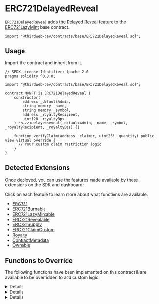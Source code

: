 
# ERC721DelayedReveal

`ERC721DelayedReveal` adds the [Delayed Reveal](/solidity/extensions/delayedreveal) feature to
the [ERC721LazyMint](/contracts/build/base-contracts/erc-721/lazy-mint) base contract.

```solidity
import "@thirdweb-dev/contracts/base/ERC721DelayedReveal.sol";
```

<GithubButtonLink href="https://github.com/thirdweb-dev/contracts/blob/main/contracts/base/ERC721DelayedReveal.sol" />

## Usage

Import the contract and inherit from it.

```solidity
// SPDX-License-Identifier: Apache-2.0
pragma solidity ^0.8.0;

import "@thirdweb-dev/contracts/base/ERC721DelayedReveal.sol";

contract MyNFT is ERC721DelayedReveal {
    constructor(
        address _defaultAdmin,
        string memory _name,
        string memory _symbol,
        address _royaltyRecipient,
        uint128 _royaltyBps
    ) ERC721DelayedReveal(_defaultAdmin, _name, _symbol, _royaltyRecipient, _royaltyBps) {}

    function verifyClaim(address _claimer, uint256 _quantity) public view virtual override {
      // Your custom claim restriction logic
    }
}
```

## Detected Extensions

Once deployed, you can use the features made available by these extensions on the SDK and dashboard:

Click on each feature to learn more about what functions are available.

- [ERC721](/contracts/build/extensions/erc-721/ERC721)
- [ERC721Burnable](/solidity/extensions/erc721burnable)
- [ERC721LazyMintable](/solidity/extensions/interfcaes/erc721lazymintable)
- [ERC721Revealable](/solidity/extensions/delayedreveal)
- [ERC721Supply](/solidity/extensions/erc721supply)
- [ERC721ClaimCustom](/solidity/extensions/erc721claimcustom)
- [Royalty](/solidity/extensions/royalty)
- [ContractMetadata](/solidity/extensions/contractmetadata)
- [Ownable](/solidity/extensions/ownable)

## Functions to Override

The following functions have been implemented on this contract & are available to be overridden to add custom logic:

<Details id="tokenURI" summary="tokenURI">

```solidity
/**
 *  @notice         Returns the metadata URI for an NFT.
 *  @dev            See `BatchMintMetadata` for handling of metadata in this contract.
 *
 *  @param _tokenId The tokenId of an NFT.
 */
function tokenURI(uint256 _tokenId) public view override returns (string memory) {
    (uint256 batchId, ) = _getBatchId(_tokenId);
    string memory batchUri = _getBaseURI(_tokenId);

    if (isEncryptedBatch(batchId)) {
        return string(abi.encodePacked(batchUri, "0"));
    } else {
        return string(abi.encodePacked(batchUri, _tokenId.toString()));
    }
}

```

</Details>

<Details id="lazyMint" summary="lazyMint">

```solidity
/**
 *  @notice                  Lets an authorized address lazy mint a given amount of NFTs.
 *
 *  @param _amount           The number of NFTs to lazy mint.
 *  @param _baseURIForTokens The placeholder base URI for the 'n' number of NFTs being lazy minted, where the
 *                           metadata for each of those NFTs is `${baseURIForTokens}/${tokenId}`.
 *  @param _data             The encrypted base URI + provenance hash for the batch of NFTs being lazy minted.
 *  @return batchId          A unique integer identifier for the batch of NFTs lazy minted together.
 */
function lazyMint(
    uint256 _amount,
    string calldata _baseURIForTokens,
    bytes calldata _data
) public override returns (uint256 batchId) {
    if (_data.length > 0) {
        (bytes memory encryptedURI, bytes32 provenanceHash) = abi.decode(_data, (bytes, bytes32));
        if (encryptedURI.length != 0 && provenanceHash != "") {
            _setEncryptedData(nextTokenIdToLazyMint + _amount, _data);
        }
    }

    return super.lazyMint(_amount, _baseURIForTokens, _data);
}
```

</Details>

<Details id="reveal" summary="reveal">

```solidity
/**
 *  @notice       Lets an authorized address reveal a batch of delayed reveal NFTs.
 *
 *  @param _index The ID for the batch of delayed-reveal NFTs to reveal.
 *  @param _key   The key with which the base URI for the relevant batch of NFTs was encrypted.
 */
function reveal(uint256 _index, bytes calldata _key) external virtual override returns (string memory revealedURI) {
    require(_canReveal(), "Not authorized");

    uint256 batchId = getBatchIdAtIndex(_index);
    revealedURI = getRevealURI(batchId, _key);

    _setEncryptedData(batchId, "");
    _setBaseURI(batchId, revealedURI);

    emit TokenURIRevealed(_index, revealedURI);
}
```

</Details>

